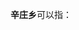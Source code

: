 '''辛庄乡'''可以指：
{{PRC admin/disambig|13/01/21/205/000|13/11/26/200/000|41/09/26/200/000}}
{{disambig|cat=三字中国乡名消歧义}}